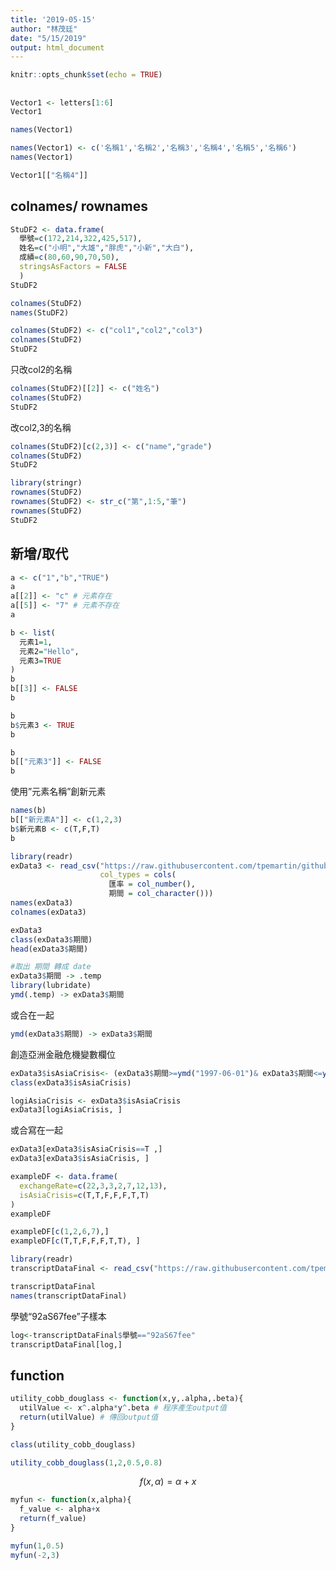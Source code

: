 ```yaml
---
title: '2019-05-15'
author: "林茂廷"
date: "5/15/2019"
output: html_document
---
```


```r
knitr::opts_chunk$set(echo = TRUE)
```

## 

```r
Vector1 <- letters[1:6]
Vector1

names(Vector1)
```

```r
names(Vector1) <- c('名稱1','名稱2','名稱3','名稱4','名稱5','名稱6')
names(Vector1)
```

```r
Vector1[["名稱4"]]
```

## colnames/ rownames

```r
StuDF2 <- data.frame(
  學號=c(172,214,322,425,517),
  姓名=c("小明","大雄","胖虎","小新","大白"),
  成績=c(80,60,90,70,50),
  stringsAsFactors = FALSE
  )
StuDF2 
```

```r
colnames(StuDF2)
names(StuDF2)
```

```r
colnames(StuDF2) <- c("col1","col2","col3")
colnames(StuDF2)
StuDF2
```

只改col2的名稱
```r
colnames(StuDF2)[[2]] <- c("姓名")
colnames(StuDF2)
StuDF2

```
 

改col2,3的名稱
```r
colnames(StuDF2)[c(2,3)] <- c("name","grade")
colnames(StuDF2)
StuDF2

```

```r
library(stringr)
rownames(StuDF2)
rownames(StuDF2) <- str_c("第",1:5,"筆")
rownames(StuDF2)
StuDF2

```

## 新增/取代

```r
a <- c("1","b","TRUE")
a
a[[2]] <- "c" # 元素存在
a[[5]] <- "7" # 元素不存在
a
```


```r
b <- list(
  元素1=1,
  元素2="Hello",
  元素3=TRUE
)
b
b[[3]] <- FALSE
b
```


```r
b
b$元素3 <- TRUE
b
```

```r
b
b[["元素3"]] <- FALSE
b
```

使用"元素名稱"創新元素
```r
names(b)
b[["新元素A"]] <- c(1,2,3)
b$新元素B <- c(T,F,T)
b
```


```r
library(readr)
exData3 <- read_csv("https://raw.githubusercontent.com/tpemartin/github-data/master/exData3.csv",
                    col_types = cols(
                      匯率 = col_number(),
                      期間 = col_character()))
names(exData3)
colnames(exData3)

```


```r
exData3
class(exData3$期間)
head(exData3$期間)
```

```r
#取出 期間 轉成 date
exData3$期間 -> .temp
library(lubridate)
ymd(.temp) -> exData3$期間
```
或合在一起
```r
ymd(exData3$期間) -> exData3$期間
```

創造亞洲金融危機變數欄位
```r
exData3$isAsiaCrisis<- (exData3$期間>=ymd("1997-06-01")& exData3$期間<=ymd("1998-12-01"))
class(exData3$isAsiaCrisis)
```

```r
logiAsiaCrisis <- exData3$isAsiaCrisis
exData3[logiAsiaCrisis, ]
```

或合寫在一起
```r
exData3[exData3$isAsiaCrisis==T ,]
exData3[exData3$isAsiaCrisis, ]
```


```r
exampleDF <- data.frame(
  exchangeRate=c(22,3,3,2,7,12,13),
  isAsiaCrisis=c(T,T,F,F,F,T,T)
)
exampleDF
```

```r
exampleDF[c(1,2,6,7),]
exampleDF[c(T,T,F,F,F,T,T), ]
```

```r
library(readr)
transcriptDataFinal <- read_csv("https://raw.githubusercontent.com/tpemartin/github-data/master/transcriptDataFinal.csv")
```

```r
transcriptDataFinal
names(transcriptDataFinal)
```

學號“92aS67fee”子樣本
```r
log<-transcriptDataFinal$學號=="92aS67fee"
transcriptDataFinal[log,]
```


## function

```r
utility_cobb_douglass <- function(x,y,.alpha,.beta){
  utilValue <- x^.alpha*y^.beta # 程序產生output值
  return(utilValue) # 傳回output值
}
```

```r
class(utility_cobb_douglass)
```

```r
utility_cobb_douglass(1,2,0.5,0.8)
```

$$f(x,\alpha)=\alpha+x$$
```r
myfun <- function(x,alpha){
  f_value <- alpha+x
  return(f_value)
}
```

```r
myfun(1,0.5)
myfun(-2,3)
```


